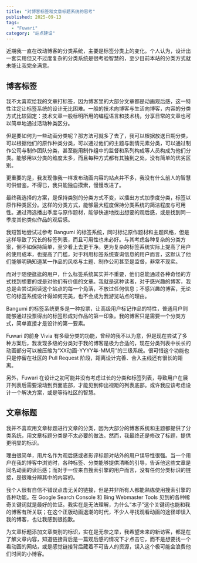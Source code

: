 ```yaml
---
title: "对博客标签和文章标题系统的思考"
published: 2025-09-13
tags: 
  - "Fuwari"
category: "站点建设"
---
```

近期我一直在改动博客的分类系统，主要是标签分类上的变化。个人认为，设计出一套实用但又不过度复杂的分类系统是很考验智慧的，至少目前本站的分类方式就未能让我完全满意。

## 博客标签
我不太喜欢给我的文章打标签，因为博客里的大部分文章都是动画观后感，这一特性注定让标签系统的设计无比困难。一般的技术向博客与生活向博客，内容的分类方式比较固定：技术文章一般标明所用的编程语言和技术栈，分享日常的文章也可以简单地通过活动种类区分。

但是要如何为一些动画分类呢？那方法可就多了去了，我可以根据放送日期分类，可以根据他们的原作种类分类，可以通过他们的主题与剧情元素分类，可以通过制作公司与制作团队分类，甚至能用制作组中的监督和系列构成等人员构成为他们分类。能够用以分类的维度太多，而且每种方式都有其独到之处，没有简单的优劣区别。

更重要的是，我发现像我一样发布动画内容的站点并不多，我没有什么前人的智慧可供借鉴。不得已，我只能独自摸索，慢慢改进了。

最终我选择的方案，是保持类别的分类方式不变，以播出方式加季度分类，标签以原作种类区分。这样的分类方式，能够最大程度保持分类系统的简洁程度与可用性。通过筛选播出季度与原作题材，能够快速地找出想要的观后感，或是找到同一季度其他类似作品的观后感。

我短暂地尝试过参考 Bangumi 的标签系统，同时标记原作题材和主题风格，但是这样导致了冗长的标签列表，而且可用性也未必好。与其考虑各种复杂的分类方案，倒不如保持简单，至少看上去更干净。更为复杂的标签系统实际上提高了用户的使用成本，也提高了门槛，对于利用标签系统查询信息的用户而言，这默认了他们能够明确知道某一作品的风格与主题、制作公司甚至是监督，非常不现实。

而对于随便逛逛的用户，什么标签系统其实并不重要，他们总能通过各种奇怪的方式找到想要的或是对他们有价值的文章。我就是这种读者，对于感兴趣的博客，我总是会尝试阅读这个站点的每一个角落，不放过任何信息；不感兴趣的博客，无论它的标签系统设计得如何完美，也不会成为我游览站点的理由。

Bangumi 的标签系统更多是一种投票，让高级用户标记作品的特性，普通用户则能够通过投票得出的标签形成对作品的第一印象。我的博客只是需要一个分类方式，简单直接才是设计的第一要素。

Fuwari 的前身 Vivia 有多级分类的功能，曾经的我不以为意，但是现在尝试了多种方案后，我发现多级的分类对于我的博客是极为合适的，现在分类列表中长长的动画部分可以被压缩为“XX动画-YYYY年-MM月”的三级系统。很可惜这个功能也只是停留在社区的 Pull Request 阶段，距离设计完善、合入主线还有很长的距离。

另外，Fuwari 在设计之初可能并没有考虑过长的分类和标签列表，导致用户在展开列表后需要滚动到页面底部，才能见到伸出视距的列表底部。或许我应该考虑设计一个解决方案，或是等待社区的智慧。

## 文章标题
我并不喜欢用文章标题进行文章的分类，因为大部分的博客系统和主题都提供了分类系统，用文章标题分类是不太必要的做法。然而，我最终还是修改了标题，提供更明显的标识。

理由很简单，用片名作为观后感或者影评标题对站外的用户误导性很强。当一个用户在我的博客中浏览时，各种标签、分类能够提供清晰的引导，告诉他这些文章是同名动画的读后感；而对于一位来自搜索引擎的用户而言，没有任何分类标识的链接，是很难分辨其中的内容的。

我个人很有自信不错误点击无关的链接，但是并非所有人都能熟练使用搜索引擎的各种功能。在 Google Search Console 和 Bing Webmaster Tools 见到的各种稀奇关键词就是最好的佐证。我实在是无法理解，为什么“本子”这个关键词也能和我的博客有所关联；在这个正版动画退潮的时代，不少人寻找观看动画的途径却误入我的博客，也让我感到很抱歉。

为文章标题添加文章类别的标识，实在是无奈之举，我希望未来的新访客，都是在了解文章内容，知道链接背后是一篇观后感的情况下才点击它，而不是想要找一个看动画的网站，或是感觉链接背后藏着不可告人的资源，误入这个极可能会浪费他们时间的小博客。